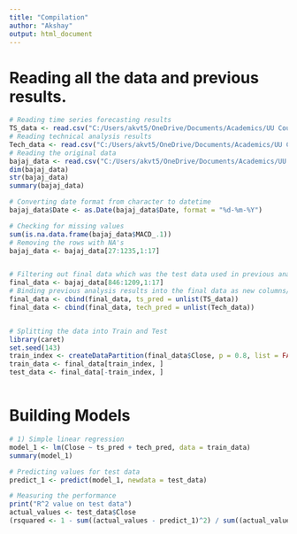 ---
title: "Compilation"
author: "Akshay"
output: html_document
---

# Reading all the data and previous results.
```{r}
# Reading time series forecasting results
TS_data <- read.csv("C:/Users/akvt5/OneDrive/Documents/Academics/UU Course Docs/Semester 3/Data/TS_pred.csv")
# Reading technical analysis results
Tech_data <- read.csv("C:/Users/akvt5/OneDrive/Documents/Academics/UU Course Docs/Semester 3/Data/Tech_pred.csv")
# Reading the original data
bajaj_data <- read.csv("C:/Users/akvt5/OneDrive/Documents/Academics/UU Course Docs/Semester 3/Data/BAJAJ-AUTO.NS.csv")
dim(bajaj_data)
str(bajaj_data)
summary(bajaj_data)

# Converting date format from character to datetime
bajaj_data$Date <- as.Date(bajaj_data$Date, format = "%d-%m-%Y")

# Checking for missing values
sum(is.na.data.frame(bajaj_data$MACD_.1))
# Removing the rows with NA's
bajaj_data <- bajaj_data[27:1235,1:17]


# Filtering out final data which was the test data used in previous analysis
final_data <- bajaj_data[846:1209,1:17]
# Binding previous analysis results into the final data as new columns/features
final_data <- cbind(final_data, ts_pred = unlist(TS_data))
final_data <- cbind(final_data, tech_pred = unlist(Tech_data))


# Splitting the data into Train and Test
library(caret)
set.seed(143)
train_index <- createDataPartition(final_data$Close, p = 0.8, list = FALSE)
train_data <- final_data[train_index, ]
test_data <- final_data[-train_index, ]



```


# Building Models
```{r}
# 1) Simple linear regression
model_1 <- lm(Close ~ ts_pred + tech_pred, data = train_data)
summary(model_1)

# Predicting values for test data
predict_1 <- predict(model_1, newdata = test_data)

# Measuring the performance
print("R^2 value on test data")
actual_values <- test_data$Close
(rsquared <- 1 - sum((actual_values - predict_1)^2) / sum((actual_values - mean(actual_values))^2))


```


